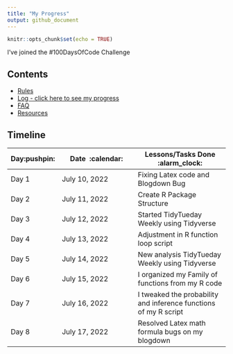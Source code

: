 ```yaml
---
title: "My Progress"
output: github_document
---
```


```r
knitr::opts_chunk$set(echo = TRUE)
```

I've joined the #100DaysOfCode Challenge

## Contents

* [Rules](rules.md)
* [Log - click here to see my progress](log.md)
* [FAQ](FAQ.md)
* [Resources](resources.md)

## Timeline

|**Day:pushpin:**|**Date &nbsp;:calendar:**|**Lessons/Tasks Done :alarm_clock:**| 
|------|-----------------|--------------------|
|Day 1|July 10, 2022| Fixing Latex code and Blogdown Bug |
|Day 2|July 11, 2022| Create R Package Structure |
|Day 3|July 12, 2022| Started TidyTueday Weekly using Tidyverse|
|Day 4|July 13, 2022| Adjustment in R function loop script|
|Day 5|July 14, 2022| New analysis TidyTueday Weekly using Tidyverse|
|Day 6|July 15, 2022| I organized my Family of functions from my R code|
|Day 7|July 16, 2022| I tweaked the probability and inference functions of my R script|
|Day 8|July 17, 2022| Resolved Latex math formula bugs on my blogdown|

